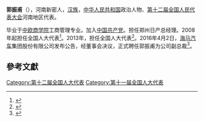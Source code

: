 '''郭振甫'''（{{bd|1967年||}}），河南新密人，[[汉族|汉族]]，[[中华人民共和国|中华人民共和国]]政治人物、[[第十二届全国人民代表大会|第十二届全国人民代表大会]]河南地区代表。

毕业于[[中欧商学院|中欧商学院]]工商管理专业。加入[[中国共产党|中国共产党]]。担任郑州日产总经理。2008年起担任全国人大代表<ref>{{cite news|title=全国人大代表信息-郭振甫|url= http://210.82.31.1:8084/delegate/viewDelegate.action?dbid=111518|accessdate=2013-04-05|newspaper=全国人大网|archive-url=https://web.archive.org/web/20140505053310/http://www.npc.gov.cn/delegate/viewDelegate.action?dbid=111518|archive-date=2014-05-05|dead-url=yes}}</ref>。2013年，担任全国人大代表<ref>{{cite news|title=全国人大代表信息-郭振甫|url= http://210.82.31.1:8084/delegate/viewDelegate.action?dbid=121495|accessdate=2013-04-05|newspaper=全国人大网|archive-url=https://web.archive.org/web/20140505055215/http://www.npc.gov.cn/delegate/viewDelegate.action?dbid=121495|archive-date=2014-05-05|dead-url=yes}}</ref>。2016年4月2日，[[海马汽车|海马汽车]]集团股份有限公司发布公告，经董事会决议，正式聘任郭振甫为公司副总裁<ref>{{cite news|title=郭振甫受聘海马汽车副总裁|url=http://auto.qq.com/a/20160402/021582.htm|accessdate=2016-04-14|agency=腾讯|archive-date=2016-06-16|archive-url=https://web.archive.org/web/20160616212225/http://auto.qq.com/a/20160402/021582.htm|dead-url=no}}</ref>。

==參考文獻==
{{reflist}}
{{中国政治人物小作品}}

[[Category:第十二届全国人大代表|Category:第十二届全国人大代表]]
[[Category:第十一届全国人大代表|Category:第十一届全国人大代表]]